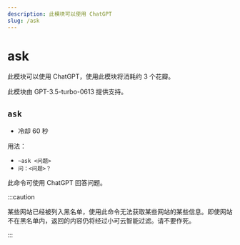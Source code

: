 ```yaml
---
description: 此模块可以使用 ChatGPT
slug: /ask
---
```


# ask

此模块可以使用 ChatGPT，使用此模块将消耗约 3 个花瓣。

此模块由 GPT-3.5-turbo-0613 提供支持。

## `ask`

-   冷却 60 秒

用法：

-   `~ask <问题>`
-   `问：<问题>？`

此命令可使用 ChatGPT 回答问题。

:::caution

某些网站已经被列入黑名单，使用此命令无法获取某些网站的某些信息。即使网站不在黑名单内，返回的内容仍将经过小可云智能过滤。请不要作死。

:::
